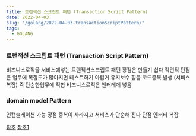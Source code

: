 ```yaml
---
title: 트랜잭션 스크립트 패턴 (Transaction Script Pattern)
date: 2022-04-03
slug: "/golang/2022-04-03-transactionScriptPattern/"
tags:
  - GOLANG
---
```


### 트랜잭션 스크립트 패턴 (Transaction Script Pattern)

비즈니스로직울 서비스에넣는
트랜젝션스크립트 패턴
장점은 만들기 쉽다 직괸적
단점은 업무에 복잡도가 많아지면 테스트하기 아렵거 유지보수 힘듬
코드중복 발생 (서비스 복잡)
즉 단순한업무에 적합
비즈니스로직은 엔터테에 넣음

### domain model Pattern
인캡슐레이션 가능
장점 중복이 사라지고
서비스가 단순해 진다
단점 엔터티 복잡


[참조](https://javacan.tistory.com/entry/94)
[참조1](https://blog.naver.com/PostView.nhn?blogId=good_ray&logNo=222267722516)
